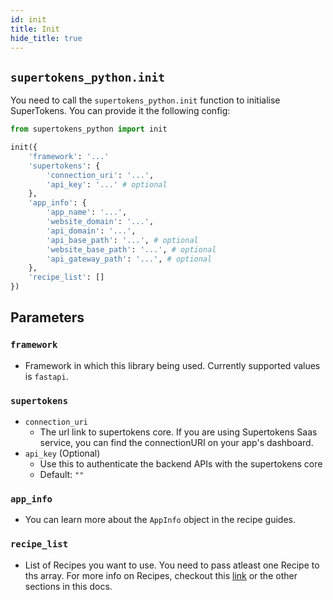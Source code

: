 ```yaml
---
id: init
title: Init
hide_title: true
---
```


## `supertokens_python.init`

You need to call the `supertokens_python.init` function to initialise SuperTokens. You can provide it the following config:

```python
from supertokens_python import init

init({
	'framework': '...'
	'supertokens': {
		'connection_uri': '...',
		'api_key': '...' # optional
	},
	'app_info': {
		'app_name': '...',
		'website_domain': '...',
		'api_domain': '...',
		'api_base_path': '...', # optional
		'website_base_path': '...', # optional
		'api_gateway_path': '...', # optional
	},
	'recipe_list': []
})
```

## Parameters
### `framework`
- Framework in which this library being used. Currently supported values is `fastapi`.
### `supertokens`
- `connection_uri`
  - The url link to supertokens core. If you are using Supertokens Saas service, you can find the connectionURI on your app's dashboard.
- `api_key` (Optional)
  - Use this to authenticate the backend APIs with the supertokens core
  - Default: `""`
### ``app_info``
- You can learn more about the `AppInfo` object in the recipe guides.
### ``recipe_list``
- List of Recipes you want to use. You need to pass atleast one Recipe to ths array. For more info on Recipes, checkout this [link](/docs/community/recipes) or the other sections in this docs.
